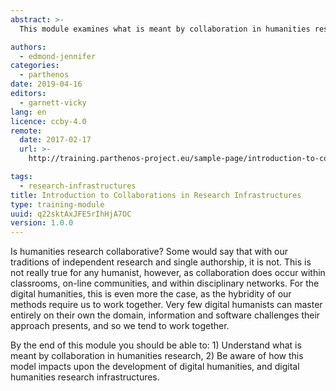 ```yaml
---
abstract: >-
  This module examines what is meant by collaboration in humanities research and how this model impacts upon the development of digital humanities, and digital humanities research infrastructures.

authors:
  - edmond-jennifer
categories:
  - parthenos
date: 2019-04-16
editors:
  - garnett-vicky
lang: en
licence: ccby-4.0
remote:
  date: 2017-02-17
  url: >-
    http://training.parthenos-project.eu/sample-page/introduction-to-collaboration-in-research-infrastructures/

tags:
  - research-infrastructures
title: Introduction to Collaborations in Research Infrastructures
type: training-module
uuid: q22sktAxJFE5rIhHjA7OC
version: 1.0.0
---
```


Is humanities research collaborative? Some would say that with our traditions of independent research and single authorship, it is not. This is not really true for any humanist, however, as collaboration does occur within classrooms, on-line communities, and within disciplinary networks. For the digital humanities, this is even more the case, as the hybridity of our methods require us to work together. Very few digital humanists can master entirely on their own the domain, information and software challenges their approach presents, and so we tend to work together.

By the end of this module you should be able to: 1) Understand what is meant by collaboration in humanities research, 2) Be aware of how this model impacts upon the development of digital humanities, and digital humanities research infrastructures.

<CTA
  title="Interested in learning more?"
  subtitle="Check out Introduction to Collaborations in Research Infrastructures on PARTHENOS"
  url="http://training.parthenos-project.eu/sample-page/introduction-to-collaboration-in-research-infrastructures/"
/>
